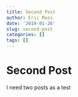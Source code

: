 ```yaml
---
title: Second Post
author: Eric Ross
date: '2019-01-26'
slug: second-post
categories: []
tags: []
---
```


# Second Post

I need two posts as a test
